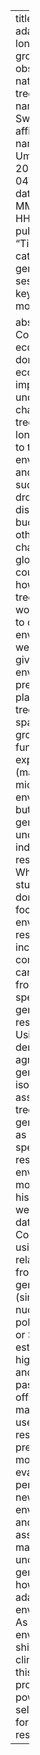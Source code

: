 ---
title: "Climate adaptation from longitudinal growth observations in natural forest trees"
author: 
  - name: Kelly Swarts
    affiliations:
      - name:  SLU, Umeå
date: 2024-11-04T13:30
date-format: MMM DD, HH:mm
published-title: "Time"
categories:
  - genomics session
  - keynote
  - monday

abstract: Conifers are ecologically dominant and economically important, but under climate change mature trees are no longer adapted to their environment and are succumbing to drought, disease, early-budding and other challenges globally. If we could predict how individual tree genotypes would respond to different environments, we could — given environmental predictions — plant the right tree in the right space.Tree growth is a function of the experienced (macro- and micro-) environment but also the genetics that underlie how an individual tree responds. While tree-ring studies are dominated by a focus on environmental responses, increment cores also carry signal from tree-specific, genetic responses. Using models derived from agricultural genomics, we isolate variation associated with tree-level genetic signals as well as tree-specific responses to environments modelled from historical weather station data. Confirmed using genetic relationships from millions of genetic variants (single nucleotide polymorphisms, or SNPs), these estimates are highly heritable and can be passed on to offspring. This makes them useful as responses in prediction modelling to evaluate tree performance in new environments and in association mapping to understand the genetic basis of how trees adapt to new environments. As environments shift under climate change, this approach promises a powerful tool to select parents for healthy, resilient forests.

---